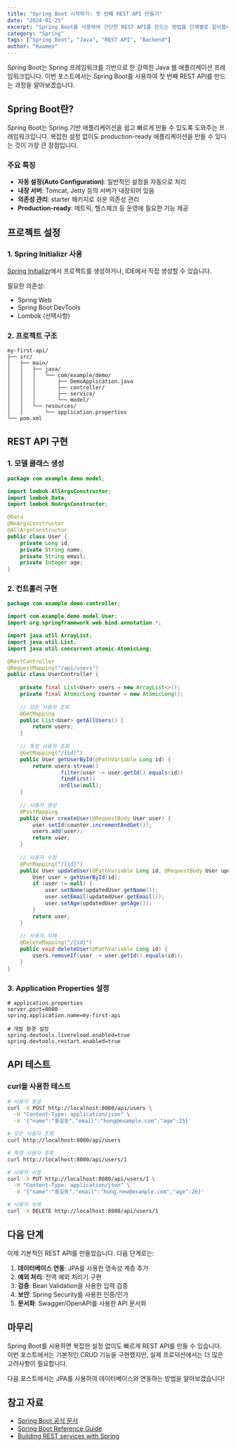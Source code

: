 ```yaml
---
title: "Spring Boot 시작하기: 첫 번째 REST API 만들기"
date: "2024-01-25"
excerpt: "Spring Boot를 사용하여 간단한 REST API를 만드는 방법을 단계별로 알아봅니다."
category: "Spring"
tags: ["Spring Boot", "Java", "REST API", "Backend"]
author: "Kaameo"
---
```


Spring Boot는 Spring 프레임워크를 기반으로 한 강력한 Java 웹 애플리케이션 프레임워크입니다. 
이번 포스트에서는 Spring Boot를 사용하여 첫 번째 REST API를 만드는 과정을 알아보겠습니다.

## Spring Boot란?

Spring Boot는 Spring 기반 애플리케이션을 쉽고 빠르게 만들 수 있도록 도와주는 프레임워크입니다. 
복잡한 설정 없이도 production-ready 애플리케이션을 만들 수 있다는 것이 가장 큰 장점입니다.

### 주요 특징
- **자동 설정(Auto Configuration)**: 일반적인 설정을 자동으로 처리
- **내장 서버**: Tomcat, Jetty 등의 서버가 내장되어 있음
- **의존성 관리**: starter 패키지로 쉬운 의존성 관리
- **Production-ready**: 메트릭, 헬스체크 등 운영에 필요한 기능 제공

## 프로젝트 설정

### 1. Spring Initializr 사용

[Spring Initializr](https://start.spring.io/)에서 프로젝트를 생성하거나, IDE에서 직접 생성할 수 있습니다.

필요한 의존성:
- Spring Web
- Spring Boot DevTools
- Lombok (선택사항)

### 2. 프로젝트 구조

```
my-first-api/
├── src/
│   ├── main/
│   │   ├── java/
│   │   │   └── com/example/demo/
│   │   │       ├── DemoApplication.java
│   │   │       ├── controller/
│   │   │       ├── service/
│   │   │       └── model/
│   │   └── resources/
│   │       └── application.properties
└── pom.xml
```

## REST API 구현

### 1. 모델 클래스 생성

```java
package com.example.demo.model;

import lombok.AllArgsConstructor;
import lombok.Data;
import lombok.NoArgsConstructor;

@Data
@NoArgsConstructor
@AllArgsConstructor
public class User {
    private Long id;
    private String name;
    private String email;
    private Integer age;
}
```

### 2. 컨트롤러 구현

```java
package com.example.demo.controller;

import com.example.demo.model.User;
import org.springframework.web.bind.annotation.*;

import java.util.ArrayList;
import java.util.List;
import java.util.concurrent.atomic.AtomicLong;

@RestController
@RequestMapping("/api/users")
public class UserController {
    
    private final List<User> users = new ArrayList<>();
    private final AtomicLong counter = new AtomicLong();
    
    // 모든 사용자 조회
    @GetMapping
    public List<User> getAllUsers() {
        return users;
    }
    
    // 특정 사용자 조회
    @GetMapping("/{id}")
    public User getUserById(@PathVariable Long id) {
        return users.stream()
                .filter(user -> user.getId().equals(id))
                .findFirst()
                .orElse(null);
    }
    
    // 사용자 생성
    @PostMapping
    public User createUser(@RequestBody User user) {
        user.setId(counter.incrementAndGet());
        users.add(user);
        return user;
    }
    
    // 사용자 수정
    @PutMapping("/{id}")
    public User updateUser(@PathVariable Long id, @RequestBody User updatedUser) {
        User user = getUserById(id);
        if (user != null) {
            user.setName(updatedUser.getName());
            user.setEmail(updatedUser.getEmail());
            user.setAge(updatedUser.getAge());
        }
        return user;
    }
    
    // 사용자 삭제
    @DeleteMapping("/{id}")
    public void deleteUser(@PathVariable Long id) {
        users.removeIf(user -> user.getId().equals(id));
    }
}
```

### 3. Application Properties 설정

```properties
# application.properties
server.port=8080
spring.application.name=my-first-api

# 개발 환경 설정
spring.devtools.livereload.enabled=true
spring.devtools.restart.enabled=true
```

## API 테스트

### curl을 사용한 테스트

```bash
# 사용자 생성
curl -X POST http://localhost:8080/api/users \
  -H "Content-Type: application/json" \
  -d '{"name":"홍길동","email":"hong@example.com","age":25}'

# 모든 사용자 조회
curl http://localhost:8080/api/users

# 특정 사용자 조회
curl http://localhost:8080/api/users/1

# 사용자 수정
curl -X PUT http://localhost:8080/api/users/1 \
  -H "Content-Type: application/json" \
  -d '{"name":"홍길동","email":"hong.new@example.com","age":26}'

# 사용자 삭제
curl -X DELETE http://localhost:8080/api/users/1
```

## 다음 단계

이제 기본적인 REST API를 만들었습니다. 다음 단계로는:

1. **데이터베이스 연동**: JPA를 사용한 영속성 계층 추가
2. **예외 처리**: 전역 예외 처리기 구현
3. **검증**: Bean Validation을 사용한 입력 검증
4. **보안**: Spring Security를 사용한 인증/인가
5. **문서화**: Swagger/OpenAPI를 사용한 API 문서화

## 마무리

Spring Boot를 사용하면 복잡한 설정 없이도 빠르게 REST API를 만들 수 있습니다. 
이번 포스트에서는 기본적인 CRUD 기능을 구현했지만, 실제 프로덕션에서는 더 많은 고려사항이 필요합니다.

다음 포스트에서는 JPA를 사용하여 데이터베이스와 연동하는 방법을 알아보겠습니다!

## 참고 자료
- [Spring Boot 공식 문서](https://spring.io/projects/spring-boot)
- [Spring Boot Reference Guide](https://docs.spring.io/spring-boot/docs/current/reference/html/)
- [Building REST services with Spring](https://spring.io/guides/tutorials/rest/)